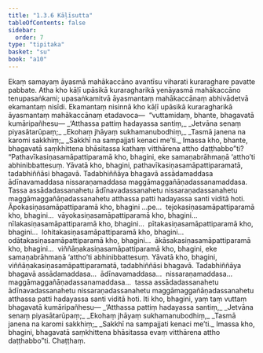 ```yaml
---
title: "1.3.6 Kāḷīsutta"
tableOfContents: false
sidebar:
  order: 7
type: "tipitaka"
basket: "su"
book: "a10"
---
```



<DynamicBreadcrumb />

<Division number="26" book="a10">

<Paragraph number="187" book="a10">
Ekaṃ samayaṃ āyasmā mahākaccāno avantīsu viharati kuraraghare pavatte pabbate. Atha kho kāḷī upāsikā kuraragharikā yenāyasmā mahākaccāno tenupasaṅkami; upasaṅkamitvā āyasmantaṃ mahākaccānaṃ abhivādetvā ekamantaṃ nisīdi. Ekamantaṃ nisinnā kho kāḷī upāsikā kuraragharikā āyasmantaṃ mahākaccānaṃ etadavoca—  “vuttamidaṃ, bhante, bhagavatā kumāripañhesu—
</Paragraph>

<Paragraph number="188" type="verses" book="a10">
_‘Atthassa pattiṃ hadayassa santiṃ,_  
_Jetvāna senaṃ piyasātarūpaṃ;_  
_Ekohaṃ jhāyaṃ sukhamanubodhiṃ,_  
_Tasmā janena na karomi sakkhiṃ;_  
_Sakkhī na sampajjati kenaci me’ti._  

</Paragraph>

<Paragraph number="189" book="a10">
Imassa kho, bhante, bhagavatā saṃkhittena bhāsitassa kathaṃ vitthārena attho daṭṭhabbo”ti?
</Paragraph>

<Paragraph number="190" book="a10">
“Pathavīkasiṇasamāpattiparamā kho, bhagini, eke samaṇabrāhmaṇā ‘attho’ti abhinibbattesuṃ. Yāvatā kho, bhagini, pathavīkasiṇasamāpattiparamatā, tadabhiññāsi bhagavā. Tadabhiññāya bhagavā assādamaddasa ādīnavamaddasa nissaraṇamaddasa maggāmaggañāṇadassanamaddasa. Tassa assādadassanahetu ādīnavadassanahetu nissaraṇadassanahetu maggāmaggañāṇadassanahetu atthassa patti hadayassa santi viditā hoti.
</Paragraph>

<Paragraph number="191" book="a10">
Āpokasiṇasamāpattiparamā kho, bhagini …pe…  tejokasiṇasamāpattiparamā kho, bhagini…  vāyokasiṇasamāpattiparamā kho, bhagini…  nīlakasiṇasamāpattiparamā kho, bhagini…  pītakasiṇasamāpattiparamā kho, bhagini…  lohitakasiṇasamāpattiparamā kho, bhagini…  odātakasiṇasamāpattiparamā kho, bhagini…  ākāsakasiṇasamāpattiparamā kho, bhagini…  viññāṇakasiṇasamāpattiparamā kho, bhagini, eke samaṇabrāhmaṇā ‘attho’ti abhinibbattesuṃ. Yāvatā kho, bhagini, viññāṇakasiṇasamāpattiparamatā, tadabhiññāsi bhagavā. Tadabhiññāya bhagavā assādamaddasa…  ādīnavamaddasa…  nissaraṇamaddasa…  maggāmaggañāṇadassanamaddasa…  tassa assādadassanahetu ādīnavadassanahetu nissaraṇadassanahetu maggāmaggañāṇadassanahetu atthassa patti hadayassa santi viditā hoti. Iti kho, bhagini, yaṃ taṃ vuttaṃ bhagavatā kumāripañhesu—
</Paragraph>

<Paragraph number="192" type="verses" book="a10">
_‘Atthassa pattiṃ hadayassa santiṃ,_  
_Jetvāna senaṃ piyasātarūpaṃ;_  
_Ekohaṃ jhāyaṃ sukhamanubodhiṃ,_  
_Tasmā janena na karomi sakkhiṃ;_  
_Sakkhī na sampajjati kenaci me’ti._  

</Paragraph>

<Paragraph number="193" book="a10">
Imassa kho, bhagini, bhagavatā saṃkhittena bhāsitassa evaṃ vitthārena attho daṭṭhabbo”ti.

</Paragraph>
</Division>

<Paragraph number="194" type="center" book="a10">
Chaṭṭhaṃ.
</Paragraph>